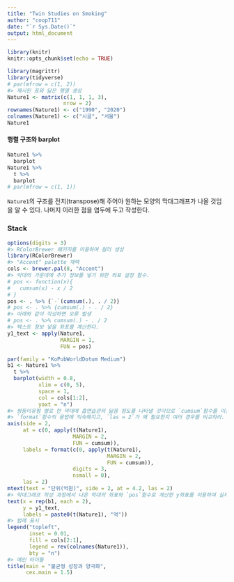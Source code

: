 ```yaml
---
title: "Twin Studies on Smoking"
author: "coop711"
date: "`r Sys.Date()`"
output: html_document
---
```


```r
library(knitr)
knitr::opts_chunk$set(echo = TRUE)
```


```r
library(magrittr)
library(tidyverse)
# par(mfrow = c(1, 2))
#> 제시된 표와 닮은 행열 생성
Nature1 <- matrix(c(1, 1, 1, 3), 
                  nrow = 2)
rownames(Nature1) <- c("1990", "2020")
colnames(Nature1) <- c("시골", "서울")
Nature1
```

<P style = "page-break-before:always">

#### 행렬 구조와 barplot

```r
Nature1 %>%
  barplot
Nature1 %>% 
  t %>%
  barplot
# par(mfrow = c(1, 1))
```

`Nature1`의 구조를 전치(transpose)해 주어야 원하는 모양의 막대그래프가 나올 것임을 알 수 있다. 나머지 이러한 점을 염두에 두고 작성한다.

### Stack

```r
options(digits = 3)
#> RColorBrewer 패키지를 이용하여 컬러 생성
library(RColorBrewer)
#> "Accent" palette 채택
cols <- brewer.pal(8, "Accent")
#> 막대의 가운데에 추가 정보를 넣기 위한 좌표 설정 함수. 
# pos <- function(x){
#   cumsum(x) - x / 2
# }
pos <- . %>% {`-`(cumsum(.), . / 2)}
# pos <- . %>% {cumsum(.) - . / 2}
#> 아래와 같이 작성하면 오류 발생
# pos <- . %>% cumsum(.) - . / 2
#> 텍스트 정보 넣을 좌표를 계산한다. 
y1_text <- apply(Nature1, 
                 MARGIN = 1, 
                 FUN = pos)
```

```r
par(family = "KoPubWorldDotum Medium")
b1 <- Nature1 %>% 
  t %>%
  barplot(width = 0.8, 
          xlim = c(0, 5), 
          space = 1, 
          col = cols[1:2], 
          yaxt = "n")
#> 쌍둥이유형 별로 한 막대에 흡연습관의 닮음 정도를 나타낼 것이므로 `cumsum`함수를 이용하여 막대들이 위치할 좌표를 계산한다. 일란성과 이란성 각각의 수효부터 비교할 수 있도록  막대 높이로 나타내고, 막대 중심에는 해당 속성의 돗수를 표시한다. 원점을 나타내기 위하여 0을 `c`함수 안에 추가하였다. 이를 추가하지 않으면 축이 어떻게 표시되는지 비교한다.
#> `format`함수의 용법에 익숙해지고, `las = 2`가 왜 필요한지 여러 경우를 비교하라.
axis(side = 2,
     at = c(0, apply(t(Nature1),
                     MARGIN = 2, 
                     FUN = cumsum)),
     labels = format(c(0, apply(t(Nature1), 
                                MARGIN = 2, 
                                FUN = cumsum)), 
                     digits = 3, 
                     nsmall = 0), 
     las = 2)
mtext(text = "단위(억원)", side = 2, at = 4.2, las = 2)
#> 막대그래프 작성 과정에서 나온 막대의 좌표와 `pos`함수로 계산한 y좌표를 이용하여 실제 관찰된 쌍둥이 페어의 수효를 표시한다.`y_text`의 구조에 맞추어 `rep()`에서 `each = 3`으로 설정하였다. `bty = ` `"o" 또는 "n"으로 정할 수 있다. 
text(x = rep(b1, each = 2), 
     y = y1_text, 
     labels = paste0(t(Nature1), "억"))
#> 범례 표시
legend("topleft", 
       inset = 0.01, 
       fill = cols[2:1], 
       legend = rev(colnames(Nature1)), 
       bty = "n")
#> 메인 타이틀 
title(main = "불균형 성장과 양극화", 
      cex.main = 1.5)
```

